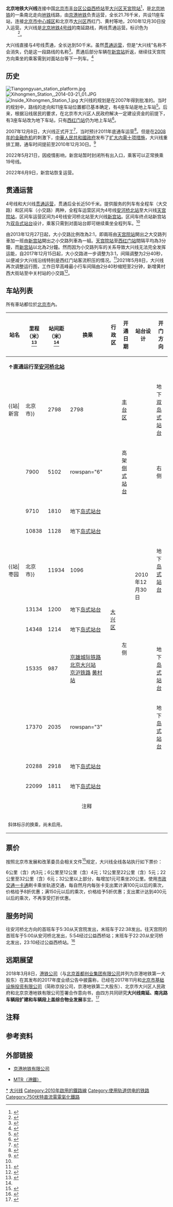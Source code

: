 {{Other uses
|subject = 北京地铁于2010年开通的地铁线路
|other = 2019年9月底开通的同区域机场联络快线
|北京地铁大兴机场线
}}
{{NoteTA
|G1=Railway
|G2=Unit}}
{{Infobox rail system-route
| name        = 北京地铁大兴线
| code_name   = M4南线
| color       = {{北京地铁颜色|大}}
| logo        = BJS Daxing Line icon.svg
| logo_width  = 
| image       = L4 010 exiting Xihongmen Station (20170807182102).jpg
| image_width = 265px
| image_alt   =
| caption     = 列車離開[[西紅門站|西紅門站]]（2017年8月）
| locale      = {{PRC}}[[北京市|北京市]][[丰台区|丰台区]]、[[大兴区|大兴区]]
| type        = [[地铁|地铁]]
| system      = [[北京地铁|北京地铁]]
| status      = 运营中
| start       = {{站|新宫||北京}}{{NoteTag|线路实际的起点站，与[[北京地铁4号线|4号线]]贯通运营至[[安河桥北站|安河桥北站]]。}}
| end         = {{站|天宫院}}
| routes      = 
| character   = 地下、高架
| linelength  = {{convert|21.76|km|mi|abbr=on}}
| tracklength =
| speed       = 80公里/小時
| tracks      = 2条
| stations    = 11座
| gauge       = {{标准轨}}
| minradius   = 
| maxgrade    = 
| elevation   = 
| electrification = [[直流电|DC]] 750V [[第三轨供电|第三轨]]
|block_signal=[[CBTC|CBTC]]移动自动闭塞
|signalling=[[SelTrac|SelTrac MS]]
| depot       = [[南兆路车辆段|南兆路车辆段]]
| stock       = [[北京地铁SFM05型电动车组|SFM05]]
| fleet_size  = 6节[[B型车|B车]]
| open        = {{Start date and age|2010|12|30}}
| close       = 
| daily_ridership   = 310,000人次（2014年平均，只限大兴线）<ref name="ridership">{{cite news|url=http://www.bjjtw.gov.cn/gzdt/dtxx/201209/t20120917_65370.htm|script-title=zh:我市轨道交通网络化运营效果凸显|date=2012-09-17|accessdate=2013-09-15|publisher=Beijing Municipal Transportation Committee ({{lang|zh-hans|北京市交通委员会}})|archiveurl=https://web.archive.org/web/20140903122947/http://www.bjjtw.gov.cn/gzdt/dtxx/201209/t20120917_65370.htm|archivedate=2014-09-03|dead-url=yes}}</ref><br />376,000人次（2014年高峰，只限大兴线）{{Ref label |notes|a|}}<ref name="地铁日客流突破1100万人次">{{cite web |url=http://bjrb.bjd.com.cn/html/2013-07/14/content_89669.htm |script-title=zh:地铁日客流突破1100万人次 |author=Liu Mian ({{lang|zh-hans|刘冕}}) |accessdate=2013-07-15 |archiveurl=https://web.archive.org/web/20130718222918/http://bjrb.bjd.com.cn/html/2013-07/14/content_89669.htm |archivedate=2013-07-18 |dead-url=no }}</ref>
| owner       = [[北京市基础设施投资有限公司|北京市基础设施投资有限公司]]
| operator    = [[京港地铁|北京京港地铁有限公司]]
| website     =
| map         = {{北京地铁大兴线RDT}}
| map_state   = collapsed
}}
'''北京地铁大兴线'''连接中国[[北京市|北京市]][[丰台区|丰台区]][[公益西桥站|公益西桥站]]至[[大兴区|大兴区]][[天宮院站|天宮院站]]<ref>{{cite web |url=http://www.bjjtw.gov.cn/gzdt/dtxx/201012/t20101231_33056.htm |title=大兴线、亦庄线、十五号线首开段、昌平线一期、房山线等五条轨道交通新线12月30日开通试运营 |date=2010-12-31 |publisher=北京市交通委员会 |accessdate=2011-01-08 |deadurl=yes |archiveurl=https://web.archive.org/web/20150610203103/http://www.bjjtw.gov.cn/gzdt/dtxx/201012/t20101231_33056.htm |archivedate=2015-06-10 }}</ref>，是[[北京地铁|北京地铁]]的一条南北走向[[地铁|地铁]]线路，由[[京港地铁|京港地铁]]负责运营，全长21.76千米，共设11座车站，连接[[北京市|北京市]][[城六区|中心城区]]和北京市[[大興區|大兴区]]西红门、黄村等地，2010年12月30日投入运营。大兴线是[[北京地铁|北京地铁]][[北京地铁4号线|4号线]]的南延路线，两线贯通运营。标识色为<span style="background-color:{{北京地铁颜色|大}}"><font color=white> Pantone 321C </font></span><ref>{{cite web|url=http://jtw.beijing.gov.cn/xxgk/flfg/jthy/201912/P020191231388220998778.pdf|date=2016-04-01|title=公共交通客运标志 第2部分：城市轨道交通|archive-url=https://web.archive.org/web/20210809123249/http://jtw.beijing.gov.cn/xxgk/flfg/jthy/201912/P020191231388220998778.pdf|archive-date=2021-08-09|access-date=2021-08-09}}</ref>。

大兴线直接与4号线贯通，全长达到50千米。虽然[[贯通运营|贯通运营]]，但是“大兴线”名称不会消失，仍是这一段路线的名称<ref>{{Cite web|url=http://news.ifeng.com/mainland/detail_2010_10/29/2933685_0.shtml|title=相关负责人表示北京市地铁大兴线“不会消失”|date=2010-10-29|accessdate=2010-11-06|archive-date=2012-10-23|archive-url=https://web.archive.org/web/20121023014141/http://news.ifeng.com/mainland/detail_2010_10/29/2933685_0.shtml|dead-url=no}}</ref>。贯通后部分车辆在[[新宫站_(北京)|新宫站]]折返，继续往天宫院方向乘坐的乘客需到对面站台等下一列车。<ref name="jtw">{{cite web |url=http://www.bjjtw.gov.cn/gzdt/dtxx/201010/t20101029_33045.htm |title=走近轨道交通大兴线 |date=2010-10-29 |accessdate=2010-11-06 |publisher=北京市交通委员会 |deadurl=yes |archiveurl=https://web.archive.org/web/20140903122423/http://www.bjjtw.gov.cn/gzdt/dtxx/201010/t20101029_33045.htm |archivedate=2014-09-03 }}</ref>

== 历史 ==
[[File:Tiangongyuan_station_platform.jpg|thumb]]
[[File:Xihongmen_Station,_2014-03-21_01.JPG|thumb]]
[[File:Inside_Xihongmen_Station_1.jpg|thumb]]
大兴线的规划是在2007年得到批准的。当时的规划中，路线的走向和11座车站位置都已基本确定，有4座车站是地上车站<ref>{{cite web|url=http://beijing.qianlong.com/3825/2007/05/30/2540@3867219.htm|title=大兴线共设12座车站 新地铁规划方案已获批复|date=2007-05-30|accessdate=2009-08-04|archive-url=https://web.archive.org/web/20080522205051/http://beijing.qianlong.com/3825/2007/05/30/2540@3867219.htm|archive-date=2008-05-22|dead-url=yes}}</ref>。后来，根据沿线居民的要求，在北京市大兴区人民政府解决一定建设资金的前提下，有3座车站改为地下车站，只有[[西红门站|西红门站]]仍为地上车站<ref>{{cite web|url=http://www.soufun.com/house/2008-06-03/1803784.htm|title=4号线大兴线连为一体 不用再在马家楼站换乘|accessdate=2009-08-04|date=2008-06-03|deadurl=yes|archiveurl=https://web.archive.org/web/20090214154430/http://soufun.com/house/2008-06-03/1803784.htm|archivedate=2009-02-14}}</ref>。

2007年12月8日，大兴线正式开工<ref>{{cite news|url=http://news.xinhuanet.com/politics/2007-12/09/content_7219513.htm|title=北京5条地铁8日上午开工 2015年全部完工|date=2007-12-09|accessdate=2012-01-26|author=陈斯|coauthors=白冰|archive-date=2009-08-01|archive-url=https://web.archive.org/web/20090801081413/http://news.xinhuanet.com/politics/2007-12/09/content_7219513.htm|dead-url=no}}</ref>，当时预计2011年底通车运营<ref>{{cite web|url=http://www.bjjt.cn/page/20113864/121222794104322.html|title=地铁大兴线明正式开工|date=2008-05-31|accessdate=2009-08-04}}{{dead link|date=2017年11月 |bot=InternetArchiveBot |fix-attempted=yes }}</ref>。但是在[[2008年金融风暴|2008年的金融危机]]的刺激下，[[中華人民共和國政府|中華人民共和國政府]]发布了[[扩大内需十项措施|扩大内需十项措施]]，大兴线重排工期，通车时间提前至2010年12月30日。<ref>{{cite web|url=http://beijing.qianlong.com/3825/2008/12/11/2902@4784297.htm|title=大兴线亦庄线2010年开通4号线明年通车运营|date=2008-12-11|accessdate=2009-08-04|archive-url=https://web.archive.org/web/20081223021527/http://beijing.qianlong.com/3825/2008/12/11/2902@4784297.htm|archive-date=2008-12-23|dead-url=yes}}</ref>

2022年5月21日，因疫情影响，新宫站暂时封闭所有出入口，乘客可以正常换乘19号线。

2022年6月9日，新宫站恢复运营。

== 贯通运营 ==
4号线和大兴线[[贯通运营|贯通运营]]，贯通后全长近50千米。提供服务的列车有全程车（大交路）和区间车（小交路）两种，全程车运营区间为4号线[[安河桥北站|安河桥北站]]至大兴线[[天宫院站|天宫院站]]，区间车运营区间为4号线安河桥北站至大兴线[[新宫站_(北京)|新宫站]]。区间车终点站新宫站为[[双岛式站台|双岛式站台]]设计，乘客只需到对面站台即可继续乘坐全程列车。<ref name="jtw" />

由2013年12月27日起，大小交路比例改為2:1，即兩班由[[天宫院站|天宫院站]]開出之大交路列車加一班由[[新宫站_(北京)|新宫站]]開出之小交路列車為一組。[[天宫院站|天宫院站]]至[[西红门站|西红门站]]間隔平均為3分鐘，而[[新宫站_(北京)|新宫站]]以北為2分鐘。然而因为小交路列车的关系导致大兴线无法完全发挥运能，自2017年12月15日起，大小交路进一步调整为3:1，间隔调整为2分40秒，以便减少大兴线沿线特别是西红门站客流积压的情况。<ref>{{cite news|title=京港地铁增购列车 大兴线早高峰行车间隔缩短至3分钟|url=http://society.people.com.cn/n/2013/1226/c1008-23950640.html|accessdate=2013-12-28|newspaper=人民网|date=2013-12-26|archive-date=2013-12-30|archive-url=https://web.archive.org/web/20131230233201/http://society.people.com.cn/n/2013/1226/c1008-23950640.html|dead-url=no}}</ref>2021年5月8日，大兴线再次调整运行图，工作日早高峰最小行车间隔由2分40秒缩短至2分钟，新增黄村西大街站至中关村站的小交路<ref>{{cite news|url=http://www.bj.xinhuanet.com/2021-05/08/c_1127419939.htm|title=大兴线今起早高峰2分钟一趟|work=[[北京日报|北京日报]]|date=2021-05-08|accessdate=2021-05-09|archive-date=2021-05-13|archive-url=https://web.archive.org/web/20210513185700/http://www.bj.xinhuanet.com/2021-05/08/c_1127419939.htm|dead-url=no}}</ref>。

== 车站列表 ==
所有車站都位於[[北京市|北京市]]內。
{| class="wikitable"
|-
!站名
!里程<br>（米）<ref name="zjgls">{{cite web|url=https://www.bjsubway.com/station/zjgls/|title=站间距信息|publisher=北京地铁|access-date=2021-02-11|archive-date=2020-11-24|archive-url=https://web.archive.org/web/20201124115532/http://bjsubway.com/station/zjgls/|dead-url=no}}</ref>
!站间距<br>（米）<ref name="zjgls"/>
!换乘{{ref label|1|1}}
!行政区
!开通日期
!站台设计
!开门方向
|-style="border-top:3px solid {{北京地铁颜色|大}};"
!colspan="11"|'''↑直通{{北京地铁线路名|4|S}}运行至[[安河桥北站|安河桥北站]]'''
|-
|{{站|新宫||北京市}}
|2798
|2798
|{{北京地铁线路名|19|S}}
|[[丰台区|丰台区]]
|rowspan="11"|2010年12月30日
|地下[[双岛式站台|双岛式站台]]
|左侧（大交路过路车）<br>右侧（安河桥北方向小交路到达/始发）
|-
|{{站|西红门}}
|7900
|5102
|rowspan="6"{{N/A}}
|rowspan="10"|[[大兴区|大兴区]]
|高架[[侧式站台|侧式站台]]
|右侧
|-
|{{站|高米店北}}
|9710
|1810
|地下[[岛式站台|岛式站台]]
|rowspan="9"|左侧
|-
|{{站|高米店南}}
|10838
|1128
|地下[[岛式站台|岛式站台]]
|-
|{{站|枣园||北京市}}
|11934
|1096
|地下[[岛式站台|岛式站台]]
|-
|{{站|清源路}}
|13134
|1200
|地下[[岛式站台|岛式站台]]
|-
|{{站|黄村西大街}}
|14348
|1214
|地下[[岛式站台|岛式站台]]
|-
|{{站|黄村火车站|黄村火车站|地铁}}
|15335
|987
| {{rint|cn|rail}} [[京雄城际铁路|京雄城际铁路]] [[北京大兴站|北京大兴站]]<br/>[[京沪铁路|京沪铁路]] [[黄村站_(北京市)|黄村站]]
|地下[[岛式站台|岛式站台]]
|-
|{{站|义和庄}}
|17370
|2035
|rowspan="3"{{N/A}}
|地下[[岛式站台|岛式站台]]
|-
|{{站|生物医药基地}}
|20288
|2918
|地下[[岛式站台|岛式站台]]
|-
|{{站|天宫院}}
|22099
|1811
|地下[[岛式站台|岛式站台]]
|-
!colspan="19" align="center"|注释
|-
|colspan="19" width="650" style="font-size:85%;"|{{note label|1|1}}斜体标示的换乘，尚未启用。
|}

== 票价 ==
按照北京市发展和改革委员会相关文件<ref>{{Cite web|url=http://www.bjpc.gov.cn/zwxx/tztg/201411/t9777925.htm|title=北京市发展和改革委员会北京市交通委员会北京市财政局关于调整本市公共交通价格的通知|accessdate=2018-03-12|author=|date=2014-11-27|publisher=北京市发展和改革委员会|archive-url=https://web.archive.org/web/20180313092205/http://www.bjpc.gov.cn/zwxx/tztg/201411/t9777925.htm|archive-date=2018-03-13|dead-url=yes}}</ref>规定，大兴线全线各站执行如下票价：

6公里（含）内3元；6公里至12公里（含）4元；12公里至22公里（含）5元；22公里至32公里（含）6元；32公里以上部分，每增加1元可乘坐20公里。使用[[北京市政交通一卡通|市政交通一卡通]]刷卡乘坐轨道交通，每自然月内每张卡支出累计满100元以后的乘次，价格给予8折优惠；满150元以后的乘次，价格给予5折优惠；支出累计达到400元以后的乘次，不再享受打折优惠。

== 服务时间 ==
{{NoteUTC+8}}
{{seealso|北京地铁4号线#服务时间}}
往安河桥北方向的首班车于5:30从天宫院发出，末班车于22:38发出。往天宫院的首班车于5:00从安河桥北发出，5:54经过公益西桥站；末班车于22:20从安河桥北发出，23:10经过公益西桥站。<ref>{{cite web|url=http://www.mtr.bj.cn/services/timetable.htm|publisher=京港地铁|title=列车时刻表|accessdate=2011-06-30|archive-date=2011-07-15|archive-url=https://web.archive.org/web/20110715164617/http://www.mtr.bj.cn/services/timetable.htm|dead-url=no}}</ref>

== 远期展望 ==
2018年3月8日，[[港鐵公司|港铁公司]]（与[[北京首都创业集团有限公司|北京首都创业集团有限公司]]并列为京港地铁第一大股东）在其发布的2017年度业绩公告中披露称，已经在2017年11月和[[北京市基础设施投资有限公司|北京市基础设施投资有限公司]]（简称京投公司，京港地铁第二大股东）、北京市大兴区人民政府和北京京港地铁有限公司签署合作意向书，由四方共同研究'''大兴线南延、南兆路车辆段扩建和车辆段上盖综合物业发展'''事宜。<ref>{{Cite web|url=http://www.mtr.com.hk/archive/corporate/en/press_release/PR-18-012-C.pdf|title=截至 2017 年 12 月 31 日止年度經審核業績公告|accessdate=2018-03-12|author=[[港铁公司|港铁公司]]|date=2018-03-08|publisher=|archive-date=2018-03-12|archive-url=https://web.archive.org/web/20180312205006/http://www.mtr.com.hk/archive/corporate/en/press_release/PR-18-012-C.pdf|dead-url=no}}</ref>

== 注释 ==
{{NoteFoot}}
== 参考资料 ==
{{Reflist|2}}

== 外部链接 ==
{{Commonscat|Daxing Line, Beijing Subway}}
*{{zh-cn}}[https://web.archive.org/web/20090414180644/http://www.mtr.bj.cn/ 京港地铁有限公司]
*{{zh-hk}}[http://www.mtr.com.hk MTR（港鐵）]{{Wayback|url=http://www.mtr.com.hk/ |date=20071201024303 }}

{{北京地铁大兴线}}
{{北京轨道交通}}
{{香港铁路有限公司}}

[[Category:北京地铁大兴线|*]]
[[Category:北京地铁路线|大兴线]]
[[Category:2010年啟用的鐵路線|Category:2010年啟用的鐵路線]]
[[Category:使用轨道供电的铁路|Category:使用轨道供电的铁路]]
[[Category:750伏特直流電電氣化鐵路|Category:750伏特直流電電氣化鐵路]]